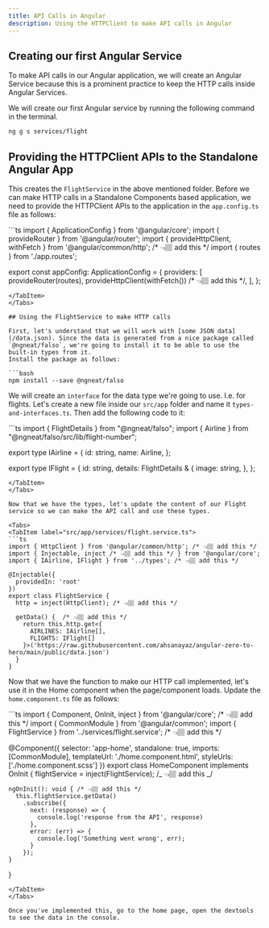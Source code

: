 ---
title: API Calls in Angular
description: Using the HTTPClient to make API calls in Angular
---


## Creating our first Angular Service

To make API calls in our Angular application, we will create an Angular Service because this is a prominent practice to keep the HTTP calls inside Angular Services.

We will create our first Angular service by running the following command in the terminal.

```bash
ng g s services/flight
```

## Providing the HTTPClient APIs to the Standalone Angular App

This creates the `FlightService` in the above mentioned folder. Before we can make HTTP calls in a Standalone Components based application, we need to provide the HTTPClient APIs to the application in the `app.config.ts` file as follows:

<Tabs>
  <TabItem label="src/app/app.config.ts">
  ```ts
  import { ApplicationConfig } from '@angular/core';
  import { provideRouter } from '@angular/router';
  import { provideHttpClient, withFetch } from '@angular/common/http';  /* 👈🏽 add this */
  import { routes } from './app.routes';

export const appConfig: ApplicationConfig = {
  providers: [
    provideRouter(routes),
    provideHttpClient(withFetch()) /* 👈🏽 add this */,
  ],
};

````
</TabItem>
</Tabs>

## Using the FlightService to make HTTP calls

First, let's understand that we will work with [some JSON data](/data.json). Since the data is generated from a nice package called `@ngneat/falso`, we're going to install it to be able to use the built-in types from it.
Install the package as follows:

```bash
npm install --save @ngneat/falso
````

We will create an `interface` for the data type we're going to use. I.e. for flights. Let's create a new file inside our `src/app` folder and name it `types-and-interfaces.ts`. Then add the following code to it:

<Tabs>
  <TabItem label="src/app/types.ts">
  ```ts
  import { FlightDetails } from "@ngneat/falso";
  import { Airline } from "@ngneat/falso/src/lib/flight-number";

export type IAirline = {
  id: string,
  name: Airline,
};

export type IFlight = {
  id: string,
  details: FlightDetails & {
    image: string,
  },
};

````
</TabItem>
</Tabs>

Now that we have the types, let's update the content of our Flight service so we can make the API call and use these types.

<Tabs>
<TabItem label="src/app/services/flight.service.ts">
```ts
import { HttpClient } from '@angular/common/http'; /* 👈🏽 add this */
import { Injectable, inject /* 👈🏽 add this */ } from '@angular/core';
import { IAirline, IFlight } from '../types'; /* 👈🏽 add this */

@Injectable({
  providedIn: 'root'
})
export class FlightService {
  http = inject(HttpClient); /* 👈🏽 add this */

  getData() {  /* 👈🏽 add this */
    return this.http.get<{
      AIRLINES: IAirline[],
      FLIGHTS: IFlight[]
    }>('https://raw.githubusercontent.com/ahsanayaz/angular-zero-to-hero/main/public/data.json')
  }
}
````

  </TabItem>
</Tabs>

Now that we have the function to make our HTTP call implemented, let's use it in the Home component when the page/component loads.
Update the `home.component.ts` file as follows:

<Tabs>
  <TabItem label="src/app/home/home.component.ts">
  ```ts
  import { Component, OnInit, inject  } from '@angular/core'; /* 👈🏽 add this */
  import { CommonModule } from '@angular/common';
  import { FlightService } from '../services/flight.service'; /* 👈🏽 add this */

@Component({
selector: 'app-home',
standalone: true,
imports: [CommonModule],
templateUrl: './home.component.html',
styleUrls: ['./home.component.scss']
})
export class HomeComponent implements OnInit {
flightService = inject(FlightService); /_ 👈🏽 add this _/

    ngOnInit(): void { /* 👈🏽 add this */
      this.flightService.getData()
        .subscribe({
          next: (response) => {
            console.log('response from the API', response)
          },
          error: (err) => {
            console.log('Something went wrong', err);
          }
        });
    }

}

```
</TabItem>
</Tabs>

Once you've implemented this, go to the home page, open the devtools to see the data in the console.
```
